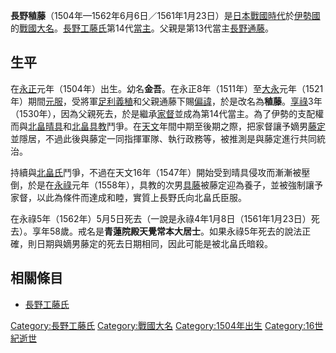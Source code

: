{{unreferenced|time=2016-01-02T14:17:40+00:00}}
{{日本武士
|名稱= 長野 稙藤
|圖片名稱= 
|圖片大小= 
|圖片說明= 
|時代= [[日本戰國時代|日本戰國時代]]
|出生日期= [[永正|永正]]元年（1504年）
|出生地點= 
|逝世日期= [[永祿|永祿]]5年5月5日（1562年6月6日）／永祿4年1月8日（1561年1月23日）
|逝世地點= 
|假名= 
|羅馬字= 
|幼名= 金吾
|改名= 
|别名= 
|諡号= 
|神号= 
|戒名= 青蓮院殿天覺常本大居士
|洗禮名= 
|墓所= 
|朝廷官位= [[從五位下|從五位下]][[宮內大輔|宮內大輔]]
|幕府職位= 
|主君= 
|藩= 
|氏族= [[長野工藤氏|長野工藤氏]]
|父母= 父：[[長野通藤|長野通藤]]
|養父= 
|養母= 
|兄弟= 
|姐妹= 
|正室= 不明
|側室= 
|嗣子= '''[[長野藤定|藤定]]'''、[[雲林院祐基|雲林院祐基]]
|嗣女= 
|養子= 
|養女= 
}}
{{japanese|japanese=長野 稙藤|kana=ながの たねふじ|romaji=Nagano Tanefuji}}
'''長野稙藤'''（1504年—1562年6月6日／1561年1月23日）是[[日本戰國時代|日本戰國時代]]於[[伊勢國|伊勢國]]的[[戰國大名|戰國大名]]。[[長野工藤氏|長野工藤氏]]第14代[[當主|當主]]。父親是第13代當主[[長野通藤|長野通藤]]。

== 生平 ==
在[[永正|永正]]元年（1504年）出生。幼名'''金吾'''。在永正8年（1511年）至[[大永|大永]]元年（1521年）期間[[元服|元服]]，受將軍[[足利義稙|足利義稙]]和父親通藤下賜[[偏諱|偏諱]]，於是改名為'''稙藤'''。[[享祿|享祿]]3年（1530年），因為父親死去，於是繼承[[家督|家督]]並成為第14代當主。為了伊勢的支配權而與[[北畠晴具|北畠晴具]]和[[北畠具教|北畠具教]]鬥爭。在[[天文_(後奈良天皇)|天文]]年間中期至後期之際，把家督讓予嫡男[[長野藤定|藤定]]並隱居，不過此後與藤定一同指揮軍隊、執行政務等，被推測是與藤定進行共同統治。

持續與[[北畠氏|北畠氏]]鬥爭，不過在天文16年（1547年）開始受到晴具侵攻而漸漸被壓倒，於是在[[永祿|永祿]]元年（1558年），具教的次男[[長野具藤|具藤]]被藤定迎為養子，並被強制讓予家督，以此為條件而達成和睦，實質上長野氏向北畠氏臣服。

在永祿5年（1562年）5月5日死去（一說是永祿4年1月8日（1561年1月23日）死去）。享年58歲。戒名是'''青蓮院殿天覺常本大居士'''。如果永祿5年死去的說法正確，則日期與嫡男藤定的死去日期相同，因此可能是被北畠氏暗殺。

== 相關條目 ==
*[[長野工藤氏|長野工藤氏]]

[[Category:長野工藤氏|Category:長野工藤氏]]
[[Category:戰國大名|Category:戰國大名]]
[[Category:1504年出生|Category:1504年出生]]
[[Category:16世紀逝世|Category:16世紀逝世]]